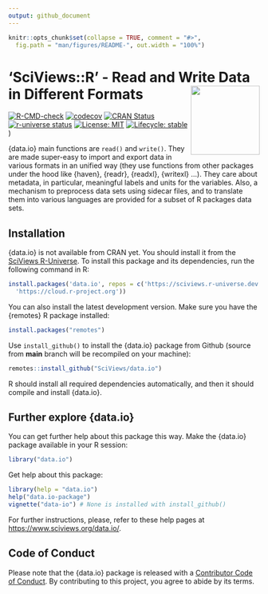 ```yaml
---
output: github_document
---
```


<!-- README.md is generated from README.Rmd. Please edit that file -->

```r
knitr::opts_chunk$set(collapse = TRUE, comment = "#>",
  fig.path = "man/figures/README-", out.width = "100%")
```

# 'SciViews::R' - Read and Write Data in Different Formats <a href="https://www.sciviews.org/data.io"><img src="man/figures/logo.png" align="right" height="138" /></a>

<!-- badges: start -->
[![R-CMD-check](https://github.com/SciViews/data.io/actions/workflows/R-CMD-check.yaml/badge.svg)](https://github.com/SciViews/data.io/actions/workflows/R-CMD-check.yaml)
[![codecov](https://codecov.io/gh/SciViews/data.io/graph/badge.svg?token=Ei9DhKMdnO)](https://codecov.io/gh/SciViews/data.io)
[![CRAN Status](https://www.r-pkg.org/badges/version/data.io)](https://cran.r-project.org/package=data.io)
[![r-universe status](https://sciviews.r-universe.dev/badges/data.io)](https://sciviews.r-universe.dev/data.io)
[![License: MIT](https://img.shields.io/badge/License-MIT-yellow.svg)](https://opensource.org/licenses/MIT)
[![Lifecycle: stable](https://img.shields.io/badge/lifecycle-stable-brightgreen.svg)](https://lifecycle.r-lib.org/articles/stages.html#stable))
<!-- badges: end -->

{data.io} main functions are `read()` and `write()`. They are made super-easy to import and export data in various formats in an unified way (they use functions from other packages under the hood like {haven}, {readr}, {readxl}, {writexl} ...). They care about metadata, in particular, meaningful labels and units for the variables. Also, a mechanism to preprocess data sets using sidecar files, and to translate them into various languages are provided for a subset of R packages data sets.

## Installation

{data.io} is not available from CRAN yet. You should install it from the [SciViews R-Universe](https://sciviews.r-universe.dev). To install this package and its dependencies, run the following command in R:

```r
install.packages('data.io', repos = c('https://sciviews.r-universe.dev',
  'https://cloud.r-project.org'))
```

You can also install the latest development version. Make sure you have the {remotes} R package installed:

``` r
install.packages("remotes")
```

Use `install_github()` to install the {data.io} package from Github (source from **main** branch will be recompiled on your machine):

``` r
remotes::install_github("SciViews/data.io")
```

R should install all required dependencies automatically, and then it should compile and install {data.io}.

## Further explore {data.io}

You can get further help about this package this way. Make the {data.io} package available in your R session:

``` r
library("data.io")
```

Get help about this package:

``` r
library(help = "data.io")
help("data.io-package")
vignette("data-io") # None is installed with install_github()
```

For further instructions, please, refer to these help pages at <https://www.sciviews.org/data.io/>.

## Code of Conduct

Please note that the {data.io} package is released with a [Contributor Code of Conduct](https://contributor-covenant.org/version/2/1/CODE_OF_CONDUCT.html). By contributing to this project, you agree to abide by its terms.
